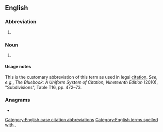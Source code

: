 {{also|pt|Pt|PT|pT|.pt|-pt'|p.t.}}
==English==

===Abbreviation===
{{rfc-header|Abbreviation}}
{{head|en|abbreviation}}

# {{alternative form of|pt|lang=en}}

===Noun===
{{en-noun|?}}
# {{lb|en|legal}} {{abbreviation of|part|lang=en}}

====Usage notes====
This is the customary abbreviation of this term as used in legal [[citation]]. ''See, e.g.'', ''The Bluebook: A Uniform System of Citation, Nineteenth Edition'' (2010), "Subdivisions", Table T16, pp. 472–73.

===Anagrams===
* {{l|en|tp}}

[[Category:English case citation abbreviations]]
[[Category:English terms spelled with .]]